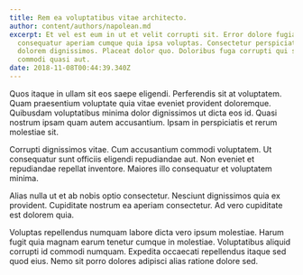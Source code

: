 ```yaml
---
title: Rem ea voluptatibus vitae architecto.
author: content/authors/napolean.md
excerpt: Et vel est eum in ut et velit corrupti sit. Error dolore fugiat
  consequatur aperiam cumque quia ipsa voluptas. Consectetur perspiciatis nobis
  dolorem dignissimos. Placeat dolor quo. Doloribus fuga corrupti qui sapiente
  commodi quasi aut.
date: 2018-11-08T00:44:39.340Z
---
```

Quos itaque in ullam sit eos saepe eligendi. Perferendis sit at voluptatem. Quam praesentium voluptate quia vitae eveniet provident doloremque. Quibusdam voluptatibus minima dolor dignissimos ut dicta eos id. Quasi nostrum ipsam quam autem accusantium. Ipsam in perspiciatis et rerum molestiae sit.
 Corrupti dignissimos vitae. Cum accusantium commodi voluptatem. Ut consequatur sunt officiis eligendi repudiandae aut. Non eveniet et repudiandae repellat inventore. Maiores illo consequatur et voluptatem minima.
 Alias nulla ut et ab nobis optio consectetur. Nesciunt dignissimos quia ex provident. Cupiditate nostrum ea aperiam consectetur. Ad vero cupiditate est dolorem quia.
 Voluptas repellendus numquam labore dicta vero ipsum molestiae. Harum fugit quia magnam earum tenetur cumque in molestiae. Voluptatibus aliquid corrupti id commodi numquam. Expedita occaecati repellendus itaque sed quod eius. Nemo sit porro dolores adipisci alias ratione dolore sed.